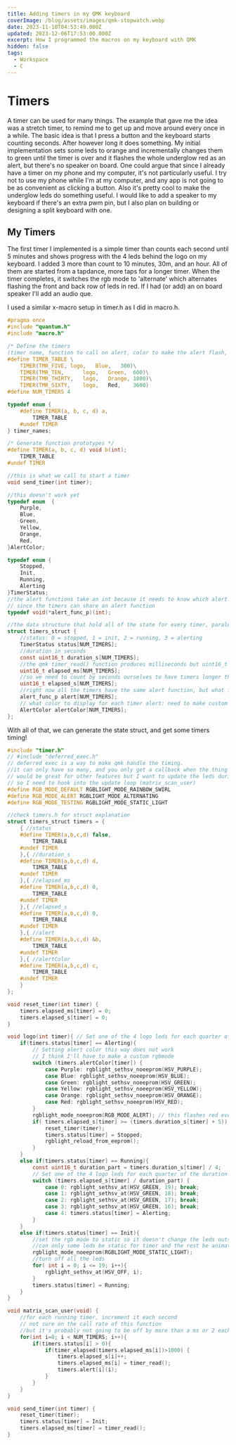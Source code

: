 ```yaml
---
title: Adding timers in my QMK keyboard
coverImage: /blog/assets/images/qmk-stopwatch.webp
date: 2023-11-10T04:53:49.000Z
updated: 2023-12-06T17:53:00.000Z
excerpt: How I programmed the macros on my keyboard with QMK
hidden: false
tags:
  - Workspace
  - C
---
```


# Timers

A timer can be used for many things. The example that gave me the idea was a stretch timer, to remind me to get up and move around every once in a while. The basic idea is that I press a button and the keyboard starts counting seconds. After however long it does something. My initial implementation sets some leds to orange and incrementally changes them to green until the timer is over and it flashes the whole underglow red as an alert, but there's no speaker on board.
One could argue that since I already have a timer on my phone and my computer, it's not particularly useful. I try not to use my phone while I'm at my computer, and any app is not going to be as convenient as clicking a button. Also it's pretty cool to make the underglow leds do something useful. I would like to add a speaker to my keyboard if there's an extra pwm pin, but I also plan on building or designing a split keyboard with one.

## My Timers

The first timer I implemented is a simple timer than counts each second until 5 minutes and shows progress with the 4 leds behind the logo on my keyboard. I added 3 more than count to 10 minutes, 30m, and an hour. All of them are started from a tapdance, more taps for a longer timer. When the timer completes, it switches the rgb mode to 'alternate' which alternates flashing the front and back row of leds in red. If I had (or add) an on board speaker I'll add an audio que.

I used a similar x-macro setup in timer.h as I did in macro.h.

```c:timer.h
#pragma once
#include "quantum.h"
#include "macro.h"

/* Define the timers
(timer name, function to call on alert, color to make the alert flash, and the duration of th e timer) */
#define TIMER_TABLE \
	TIMER(TMR_FIVE,	logo,	Blue,	300)\
	TIMER(TMR_TEN,		logo,	Green,	600)\
	TIMER(TMR_THIRTY,	logo,	Orange,	1800)\
	TIMER(TMR_SIXTY,	logo,	Red,	3600)
#define NUM_TIMERS 4

typedef enum {
	#define TIMER(a, b, c, d) a,
		TIMER_TABLE
	#undef TIMER
} timer_names;

/* Generate function prototypes */
#define TIMER(a, b, c, d) void b(int);
	TIMER_TABLE
#undef TIMER

//this is what we call to start a timer
void send_timer(int timer);

//this doesn't work yet
typedef enum  {
	Purple,
	Blue,
	Green,
	Yellow,
	Orange,
	Red,
}AlertColor;

typedef enum {
	Stopped,
	Init,
	Running,
	Alerting
}TimerStatus;
//the alert functions take an int because it needs to know which alert to check
// since the timers can share an alert function
typedef void(*alert_func_p)(int);

//the data structure that hold all of the state for every timer, paralell arrays
struct timers_struct {
	//status: 0 = stopped, 1 = init, 2 = running, 3 = alerting
	TimerStatus status[NUM_TIMERS];
	//duration in seconds
	const uint16_t duration_s[NUM_TIMERS];
	//the qmk timer_read() function produces milliseconds but uint16_t max is 65535
	uint16_t elapsed_ms[NUM_TIMERS];
	//so we need to count by seconds ourselves to have timers longer than a minute
	uint16_t elapsed_s[NUM_TIMERS];
	//right now all the timers have the same alert function, but what if I want to change things up?
	alert_func_p alert[NUM_TIMERS];
	// what color to display for each timer alert: need to make custom rbg loops for this
	AlertColor alertColor[NUM_TIMERS];
};

```

With all of that, we can generate the state struct, and get some timers timing!

```c:timer.c
#include "timer.h"
// #include "deferred_exec.h"
// deferred exec is a way to make qmk handle the timing.
//it can only have so many, and you only get a callback when the thing is done
// would be great for other features but I want to update the leds during the timer
// so I need to hook into the update loop (matrix_scan_user)
#define RGB_MODE_DEFAULT RGBLIGHT_MODE_RAINBOW_SWIRL
#define RGB_MODE_ALERT RGBLIGHT_MODE_ALTERNATING
#define RGB_MODE_TESTING RGBLIGHT_MODE_STATIC_LIGHT

//check timers.h for struct explanation
struct timers_struct timers = {
	{ //status
	#define TIMER(a,b,c,d) false,
		TIMER_TABLE
	#undef TIMER
	},{ //duration_s
	#define TIMER(a,b,c,d) d,
		TIMER_TABLE
	#undef TIMER
	},{ //elapsed_ms
	#define TIMER(a,b,c,d) 0,
		TIMER_TABLE
	#undef TIMER
	},{ //elapsed_s
	#define TIMER(a,b,c,d) 0,
		TIMER_TABLE
	#undef TIMER
	},{ //alert
	#define TIMER(a,b,c,d) &b,
		TIMER_TABLE
	#undef TIMER
	},{ //alertColor
	#define TIMER(a,b,c,d) c,
		TIMER_TABLE
	#undef TIMER
	}
};

void reset_timer(int timer) {
	timers.elapsed_ms[timer] = 0;
	timers.elapsed_s[timer] = 0;
}

void logo(int timer){ // Set one of the 4 logo leds for each quarter of the duration
	if(timers.status[timer] == Alerting){
		// Setting alert color this way does not work
		// I think I'll have to make a custom rgbmode
		switch (timers.alertColor[timer]) {
			case Purple: rgblight_sethsv_noeeprom(HSV_PURPLE);
			case Blue: rgblight_sethsv_noeeprom(HSV_BLUE);
			case Green: rgblight_sethsv_noeeprom(HSV_GREEN);
			case Yellow: rgblight_sethsv_noeeprom(HSV_YELLOW);
			case Orange: rgblight_sethsv_noeeprom(HSV_ORANGE);
			case Red: rgblight_sethsv_noeeprom(HSV_RED);
		}
		rgblight_mode_noeeprom(RGB_MODE_ALERT); // this flashes red even after setting the color
		if( timers.elapsed_s[timer] >= (timers.duration_s[timer] + 5)) {
			reset_timer(timer);
			timers.status[timer] = Stopped;
			rgblight_reload_from_eeprom();
		}
	}
	else if(timers.status[timer] == Running){
		const uint16_t duration_part = timers.duration_s[timer] / 4;
		// Set one of the 4 logo leds for each quarter of the duration
		switch (timers.elapsed_s[timer] / duration_part) {
			case 0: rgblight_sethsv_at(HSV_GREEN, 19); break;
			case 1: rgblight_sethsv_at(HSV_GREEN, 18); break;
			case 2: rgblight_sethsv_at(HSV_GREEN, 17); break;
			case 3: rgblight_sethsv_at(HSV_GREEN, 16); break;
			case 4: timers.status[timer] = Alerting;
		}
	}
	else if(timers.status[timer] == Init){
		//set the rgb mode to static so it doesn't change the leds outside the timer
		//can only some leds be static for timer and the rest be animated?
		rgblight_mode_noeeprom(RGBLIGHT_MODE_STATIC_LIGHT);
		//turn off all the leds
		for( int i = 0; i <= 19; i++){
			rgblight_sethsv_at(HSV_OFF, i);
		}
		timers.status[timer] = Running;
	}
}

void matrix_scan_user(void) {
	//for each running timer, increment it each second
	// not sure on the call rate of this function
	//but it's probably not going to be off by more than a ms or 2 each second
	for(int i=0; i < NUM_TIMERS; i++){
		if(timers.status[i] > 0){
			if(timer_elapsed(timers.elapsed_ms[i])>1000) {
				timers.elapsed_s[i]++;
				timers.elapsed_ms[i] = timer_read();
				timers.alert[i](i);
			}
		}
	}
}

void send_timer(int timer) {
	reset_timer(timer);
	timers.status[timer] = Init;
	timers.elapsed_ms[timer] = timer_read();
}
```

